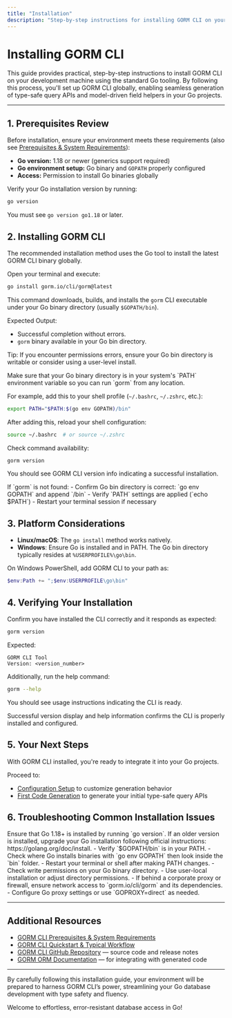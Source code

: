 ```yaml
---
title: "Installation"
description: "Step-by-step instructions for installing GORM CLI on your machine using standard Go tooling. Learn how to set up the CLI globally and verify a successful install across different platforms."
---
```


# Installing GORM CLI

This guide provides practical, step-by-step instructions to install GORM CLI on your development machine using the standard Go tooling. By following this process, you'll set up GORM CLI globally, enabling seamless generation of type-safe query APIs and model-driven field helpers in your Go projects.

---

## 1. Prerequisites Review

Before installation, ensure your environment meets these requirements (also see [Prerequisites & System Requirements](/getting-started/introduction-setup/prerequisites-requirements)):

- **Go version:** 1.18 or newer (generics support required)
- **Go environment setup:** Go binary and `GOPATH` properly configured
- **Access:** Permission to install Go binaries globally

<Tip>
Verify your Go installation version by running:

```bash
go version
```

You must see `go version go1.18` or later.
</Tip>

## 2. Installing GORM CLI

The recommended installation method uses the Go tool to install the latest GORM CLI binary globally.

<Steps>
<Step title="Run the Go install command">
Open your terminal and execute:

```bash
go install gorm.io/cli/gorm@latest
```

This command downloads, builds, and installs the `gorm` CLI executable under your Go binary directory (usually `$GOPATH/bin`).

Expected Output:
- Successful completion without errors.
- `gorm` binary available in your Go bin directory.

Tip: If you encounter permissions errors, ensure your Go bin directory is writable or consider using a user-level install.
</Step>

<Step title="Add GORM CLI binary to your PATH">
Make sure that your Go binary directory is in your system's `PATH` environment variable so you can run `gorm` from any location.

For example, add this to your shell profile (`~/.bashrc`, `~/.zshrc`, etc.):

```bash
export PATH="$PATH:$(go env GOPATH)/bin"
```

After adding this, reload your shell configuration:

```bash
source ~/.bashrc  # or source ~/.zshrc
```

Check command availability:

```bash
gorm version
```

You should see GORM CLI version info indicating a successful installation.
</Step>
</Steps>

<Warning>
If `gorm` is not found:
- Confirm Go bin directory is correct: `go env GOPATH` and append `/bin`
- Verify `PATH` settings are applied (`echo $PATH`)
- Restart your terminal session if necessary
</Warning>

## 3. Platform Considerations

- **Linux/macOS**: The `go install` method works natively.
- **Windows**: Ensure Go is installed and in PATH. The Go bin directory typically resides at `%USERPROFILE%\go\bin`.

<Tip>
On Windows PowerShell, add GORM CLI to your path as:

```powershell
$env:Path += ";$env:USERPROFILE\go\bin"
```
</Tip>

## 4. Verifying Your Installation

Confirm you have installed the CLI correctly and it responds as expected:

```bash
gorm version
```

Expected:

```
GORM CLI Tool
Version: <version_number>
```

Additionally, run the help command:

```bash
gorm --help
```

You should see usage instructions indicating the CLI is ready.

<Check>
Successful version display and help information confirms the CLI is properly installed and configured.
</Check>

## 5. Your Next Steps

With GORM CLI installed, you're ready to integrate it into your Go projects.

Proceed to:

- [Configuration Setup](/getting-started/introduction-setup/configuration-setup) to customize generation behavior
- [First Code Generation](/getting-started/quickstart-validation/first-code-generation) to generate your initial type-safe query APIs

## 6. Troubleshooting Common Installation Issues

<AccordionGroup title="Common Installation Issues and Solutions">
<Accordion title="Go Version Too Low or Missing">
Ensure that Go 1.18+ is installed by running `go version`.
If an older version is installed, upgrade your Go installation following official instructions: https://golang.org/doc/install.
</Accordion>
<Accordion title="`gorm` Command Not Found After Installation">
- Verify `$GOPATH/bin` is in your PATH.
- Check where Go installs binaries with `go env GOPATH` then look inside the `bin` folder.
- Restart your terminal or shell after making PATH changes.
</Accordion>
<Accordion title="Permission Denied Installing CLI">
- Check write permissions on your Go binary directory.
- Use user-local installation or adjust directory permissions.
</Accordion>
<Accordion title="Go Proxy or Network Problems During `go install`">
- If behind a corporate proxy or firewall, ensure network access to `gorm.io/cli/gorm` and its dependencies.
- Configure Go proxy settings or use `GOPROXY=direct` as needed.
</Accordion>
</AccordionGroup>

---

## Additional Resources

- [GORM CLI Prerequisites & System Requirements](/getting-started/introduction-setup/prerequisites-requirements)
- [GORM CLI Quickstart & Typical Workflow](/overview/features-workflows/quickstart-workflow)
- [GORM CLI GitHub Repository](https://github.com/go-gorm/cli) — source code and release notes
- [GORM ORM Documentation](https://gorm.io) — for integrating with generated code

---

By carefully following this installation guide, your environment will be prepared to harness GORM CLI’s power, streamlining your Go database development with type safety and fluency.

Welcome to effortless, error-resistant database access in Go!
